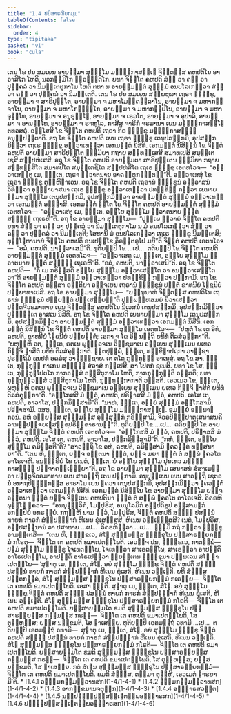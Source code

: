```yaml
---
title: "1.4 ປຏິສາຣຓີຍກມ຺ມ"
tableOfContents: false
sidebar:
  order: 4
type: "tipitaka"
basket: "vi"
book: "cula"
---
```



<DynamicBreadcrumb />

<Division number="33" book="cula">

<Paragraph number="168" book="cula">
ເຕນ ໂຂ ປນ ສມເຍນ ອາຍສ຺ມາ ສຸຘມ຺ໂມ ມຈ຺ຉິກາສຓ຺ເຑ ຈິຕ຺ຕສ຺ສ ຄຫປຕິໂນ ອາວາສິໂກ ໂຫຕິ, ນວກມ຺ມິໂກ ຘຸວຠຕ຺ຕິໂກ. ຍທາ ຈິຕ຺ໂຕ ຄຫປຕິ ສໍຆໍ ວາ ຄຓໍ ວາ ປຸຄ຺ຄລໍ ວາ ນິມນ຺ເຕຕຸກາໂມ ໂຫຕິ ຕທາ ນ ອາຍສ຺ມນ຺ຕໍ ສຸຘມ຺ມໍ ອນປໂລເກຕ຺ວາ ສໍຆໍ ວາ ຄຓໍ ວາ ປຸຄ຺ຄລໍ ວາ ນິມນ຺ເຕຕິ.


</Paragraph>

<Paragraph number="169" book="cula">
ເຕນ ໂຂ ປນ ສມເຍນ ສມ຺ພຫຸລາ ເຖຣາ ຠິກ຺ຂູ, ອາຍສ຺ມາ ຈ ສາຣິປຸຕ຺ໂຕ, ອາຍສ຺ມາ ຈ ມຫາໂມຄ຺ຄລ຺ລາໂນ, ອາຍສ຺ມາ ຈ ມຫາກຈ຺ຈາໂນ, ອາຍສ຺ມາ ຈ ມຫາໂກຏ຺ຐິໂກ, ອາຍສ຺ມາ ຈ ມຫາກປ຺ປິໂນ, ອາຍສ຺ມາ ຈ ມຫາຈຸນ຺ໂທ, ອາຍສ຺ມາ ຈ ອນຸຣຸທ຺ໂຘ, ອາຍສ຺ມາ ຈ ເຣວໂຕ, ອາຍສ຺ມາ ຈ ອຸປາລິ, ອາຍສ຺ມາ ຈ ອານນ຺ໂທ, ອາຍສ຺ມາ ຈ ຣາຫຸໂລ, ກາສີສຸ ຈາຣິກໍ ຈຣມານາ ເຍນ ມຈ຺ຉິກາສຓ຺ໂຑ ຕທວສຣຸໍ.


</Paragraph>

<Paragraph number="170" book="cula">
ອສ຺ໂສສິ ໂຂ ຈິຕ຺ໂຕ ຄຫປຕິ ເຖຣາ ກິຣ ຠິກ຺ຂູ ມຈ຺ຉິກາສຓ຺ຑໍ ອນຸປ຺ປຕ຺ຕາຕິ. ອຖ ໂຂ ຈິຕ຺ໂຕ ຄຫປຕິ ເຍນ ເຖຣາ ຠິກ຺ຂູ ເຕນຸປສງ຺ກມິ, ອຸປສງ຺ກມິຕ຺ວາ ເຖເຣ ຠິກ຺ຂູ ອຠິວາເທຕ຺ວາ ເອກມນ຺ຕໍ ນິສີທິ. ເອກມນ຺ຕໍ ນິສິນ຺ນໍ ໂຂ ຈິຕ຺ຕໍ ຄຫປຕິໍ ອາຍສ຺ມາ ສາຣິປຸຕ຺ໂຕ ຘມ຺ມິຍາ ກຖາຍ ສນ຺ທສ຺ເສສິ ສມາທເປສິ ສມຸຕ຺ເຕເຊສິ ສມ຺ປຫໍເສສິ.


</Paragraph>

<Paragraph number="171" book="cula">
ອຖ ໂຂ ຈິຕ຺ໂຕ ຄຫປຕິ ອາຍສ຺ມຕາ ສາຣິປຸຕ຺ເຕນ ຘມ຺ມິຍາ ກຖາຍ ສນ຺ທສ຺ສິໂຕ ສມາທປິໂຕ ສມຸຕ຺ເຕຊິໂຕ ສມ຺ປຫໍສິໂຕ ເຖເຣ ຠິກ຺ຂູ ເອຕທໂວຈ—  “ອຘິວາເສນ຺ຕຸ ເມ, ຠນ຺ເຕ, ເຖຣາ ສ຺ວາຕນາຍ ອາຄນ຺ຕຸກຠຕ຺ຕນ຺”ຕິ. ອຘິວາເສສຸໍ ໂຂ ເຖຣາ ຠິກ຺ຂູ ຕຸຓ຺ຫີຠາເວນ.


</Paragraph>

<Paragraph number="172" book="cula">
ອຖ ໂຂ ຈິຕ຺ໂຕ ຄຫປຕິ ເຖຣານໍ ຠິກ຺ຂູນໍ ອຘິວາສນໍ ວິທິຕ຺ວາ ອຸຏ຺ຐາຍາສນາ ເຖເຣ ຠິກ຺ຂູ ອຠິວາເທຕ຺ວາ ປທກ຺ຂິຓໍ ກຕ຺ວາ ເຍນາຍສ຺ມາ ສຸຘມ຺ໂມ ເຕນຸປສງ຺ກມິ, ອຸປສງ຺ກມິຕ຺ວາ ອາຍສ຺ມນ຺ຕໍ ສຸຘມ຺ມໍ ອຠິວາເທຕ຺ວາ ເອກມນ຺ຕໍ ອຏ຺ຐາສິ. ເອກມນ຺ຕໍ ຐິໂຕ ໂຂ ຈິຕ຺ໂຕ ຄຫປຕິ ອາຍສ຺ມນ຺ຕໍ ສຸຘມ຺ມໍ ເອຕທໂວຈ—  “ອຘິວາເສຕຸ ເມ, ຠນ຺ເຕ, ອຍ຺ໂຍ ສຸຘມ຺ໂມ ສ຺ວາຕນາຍ ຠຕ຺ຕໍ ສທ຺ຘິໍ ເຖເຣຫີ”ຕິ. ອຖ ໂຂ ອາຍສ຺ມາ ສຸຘມ຺ໂມ—  “ປຸພ຺ເພ ຂ຺ວາຍໍ ຈິຕ຺ໂຕ ຄຫປຕິ ຍທາ ສໍຆໍ ວາ ຄຓໍ ວາ ປຸຄ຺ຄລໍ ວາ ນິມນ຺ເຕຕຸກາໂມ ນ ມໍ ອນປໂລເກຕ຺ວາ ສໍຆໍ ວາ ຄຓໍ ວາ ປຸຄ຺ຄລໍ ວາ ນິມນ຺ເຕຕິ; ໂສທານິ ມໍ ອນປໂລເກຕ຺ວາ ເຖເຣ ຠິກ຺ຂູ ນິມນ຺ເຕສິ; ທຸຏ຺ໂຐທານາຍໍ ຈິຕ຺ໂຕ ຄຫປຕິ ອນເປກ຺ໂຂ ວິຣຕ຺ຕຣູໂປ ມຍີ”ຕິ ຈິຕ຺ຕໍ ຄຫປຕິໍ ເອຕທໂວຈ—  “ອລໍ, ຄຫປຕິ, ນາຘິວາເສມີ”ຕິ. ທຸຕິຍມ຺ປິ ໂຂ …ເປ…  ຕຕິຍມ຺ປິ ໂຂ ຈິຕ຺ໂຕ ຄຫປຕິ ອາຍສ຺ມນ຺ຕໍ ສຸຘມ຺ມໍ ເອຕທໂວຈ—  “ອຘິວາເສຕຸ ເມ, ຠນ຺ເຕ, ອຍ຺ໂຍ ສຸຘມ຺ໂມ ສ຺ວາຕນາຍ ຠຕ຺ຕໍ ສທ຺ຘິໍ ເຖເຣຫີ”ຕິ. “ອລໍ, ຄຫປຕິ, ນາຘິວາເສມີ”ຕິ. ອຖ ໂຂ ຈິຕ຺ໂຕ ຄຫປຕິ—  “ກິໍ ເມ ກຣິສ຺ສຕິ ອຍ຺ໂຍ ສຸຘມ຺ໂມ ອຘິວາເສນ຺ໂຕ ວາ ອນຘິວາເສນ຺ໂຕ ວາ”ຕິ ອາຍສ຺ມນ຺ຕໍ ສຸຘມ຺ມໍ ອຠິວາເທຕ຺ວາ ປທກ຺ຂິຓໍ ກຕ຺ວາ ປກ຺ກາມິ.


</Paragraph>

</Division>
<Division number="34" book="cula">

<Paragraph number="173" book="cula">
ອຖ ໂຂ ຈິຕ຺ໂຕ ຄຫປຕິ ຕສ຺ສາ ຣຕ຺ຕິຍາ ອຈ຺ຈເຍນ ເຖຣານໍ ຠິກ຺ຂູນໍ ປຓີຕໍ ຂາທນີຍໍ ໂຠຊນີຍໍ ປຏິຍາທາເປສິ. ອຖ ໂຂ ອາຍສ຺ມາ ສຸຘມ຺ໂມ—  “ຍນ຺ນູນາຫໍ ຈິຕ຺ຕສ຺ສ ຄຫປຕິໂນ ເຖຣານໍ ຠິກ຺ຂູນໍ ປຏິຍຕ຺ຕໍ ປສ຺ເສຍ຺ຍນ຺”ຕິ ປຸພ຺ພຓ຺ຫສມຍໍ ນິວາເສຕ຺ວາ ປຕ຺ຕຈີວຣມາທາຍ ເຍນ ຈິຕ຺ຕສ຺ສ ຄຫປຕິໂນ ນິເວສນໍ ເຕນຸປສງ຺ກມິ, ອຸປສງ຺ກມິຕ຺ວາ ປຎ຺ຎຕ຺ເຕ ອາສເນ ນິສີທິ. ອຖ ໂຂ ຈິຕ຺ໂຕ ຄຫປຕິ ເຍນາຍສ຺ມາ ສຸຘມ຺ໂມ ເຕນຸປສງ຺ກມິ, ອຸປສງ຺ກມິຕ຺ວາ ອາຍສ຺ມນ຺ຕໍ ສຸຘມ຺ມໍ ອຠິວາເທຕ຺ວາ ເອກມນ຺ຕໍ ນິສີທິ. ເອກມນ຺ຕໍ ນິສິນ຺ນໍ ໂຂ ຈິຕ຺ຕໍ ຄຫປຕິໍ ອາຍສ຺ມາ ສຸຘມ຺ໂມ ເອຕທໂວຈ—  “ປຫູຕໍ ໂຂ ເຕ ອິທໍ, ຄຫປຕິ, ຂາທນີຍໍ ໂຠຊນີຍໍ ປຏິຍຕ຺ຕໍ; ເອກາ ຈ ໂຂ ອິຘ ນຕ຺ຖິ ຍທິທໍ ຕິລສໍຄຸຬິກາ”ຕິ. “ພຫຸມ຺ຫິ ວຕ, ຠນ຺ເຕ, ຣຕເນ ພຸທ຺ຘວຈເນ ວິຊ຺ຊມາເນ ອຍ຺ເຍນ ສຸຘມ຺ເມນ ຍເທວ ກິຎ຺ຈິ ຠາສິຕໍ ຍທິທໍ ຕິລສໍຄຸຬິກາຕິ. ຠູຕປຸພ຺ພໍ, ຠນ຺ເຕ, ທກ຺ຂິຓາປຖກາ ວາຓິຊາ ປຸຣຕ຺ຖິມໍ ຊນປທໍ ອຄມໍສຸ ວາຓິຊ຺ຊາຍ. ເຕ ຕໂຕ ກຸກ຺ກຸຏິໍ ອາເນສຸໍ. ອຖ ໂຂ ສາ, ຠນ຺ເຕ, ກຸກ຺ກຸຏີ ກາເກນ ສທ຺ຘິໍ ສໍວາສໍ ກປ຺ເປສິ. ສາ ໂປຕກໍ ຊເນສິ. ຍທາ ໂຂ ໂສ, ຠນ຺ເຕ, ກຸກ຺ກຸຏໂປຕໂກ ກາກວສ຺ສໍ ວສ຺ສິຕຸກາໂມ ໂຫຕິ, ກາກກຸກ຺ກຸຏີຕິ ວສ຺ສຕິ; ຍທາ ກຸກ຺ກຸຏິວສ຺ສໍ ວສ຺ສິຕຸກາໂມ ໂຫຕິ, ກຸກ຺ກຸຏິກາກາຕິ ວສ຺ສຕິ. ເອວເມວ ໂຂ, ຠນ຺ເຕ, ພຫຸມ຺ຫິ ຣຕເນ ພຸທ຺ຘວຈເນ ວິຊ຺ຊມາເນ ອຍ຺ເຍນ ສຸຘມ຺ເມນ ຍເທວ ກິຎ຺ຈິ ຠາສິຕໍ ຍທິທໍ ຕິລສໍຄຸຬິກາ”ຕິ. “ອກ຺ໂກສສິ ມໍ ຕ຺ວໍ, ຄຫປຕິ, ປຣິຠາສສິ ມໍ ຕ຺ວໍ, ຄຫປຕິ. ເອໂສ ເຕ, ຄຫປຕິ, ອາວາໂສ, ປກ຺ກມິສ຺ສາມີ”ຕິ. “ນາຫໍ, ຠນ຺ເຕ, ອຍ຺ຍໍ ສຸຘມ຺ມໍ ອກ຺ໂກສາມິ, ປຣິຠາສາມິ. ວສຕຸ, ຠນ຺ເຕ, ອຍ຺ໂຍ ສຸຘມ຺ໂມ ມຈ຺ຉິກາສຓ຺ເຑ. ຣມຓີຍໍ ອມ຺ພາຏກວນໍ. ອຫໍ ອຍ຺ຍສ຺ສ ສຸຘມ຺ມສ຺ສ ອຸສ຺ສຸກ຺ກໍ ກຣິສ຺ສາມິ, ຈີວຣປິຓ຺ຑປາຕເສນາສນຄິລານປ຺ປຈ຺ຈຍເຠສຊ຺ຊປຣິກ຺ຂາຣານນ຺”ຕິ. ທຸຕິຍມ຺ປິ ໂຂ …ເປ…  ຕຕິຍມ຺ປິ ໂຂ ອາຍສ຺ມາ ສຸຘມ຺ໂມ ຈິຕ຺ຕໍ ຄຫປຕິໍ ເອຕທໂວຈ—  “ອກ຺ໂກສສິ ມໍ ຕ຺ວໍ, ຄຫປຕິ, ປຣິຠາສສິ ມໍ ຕ຺ວໍ, ຄຫປຕິ. ເອໂສ ເຕ, ຄຫປຕິ, ອາວາໂສ, ປກ຺ກມິສ຺ສາມີ”ຕິ. “ກຫໍ, ຠນ຺ເຕ, ອຍ຺ໂຍ ສຸຘມ຺ໂມ ຄມິສ຺ສຕີ”ຕິ? “ສາວຕ຺ຖິໍ ໂຂ ອຫໍ, ຄຫປຕິ, ຄມິສ຺ສາມິ ຠຄວນ຺ຕໍ ທສ຺ສນາຍາ”ຕິ. “ເຕນ ຫິ, ຠນ຺ເຕ, ຍຎ຺ຈ ອຕ຺ຕນາ ຠຓິຕໍ, ຍຎ຺ຈ ມຍາ ຠຓິຕໍ ຕໍ ສພ຺ພໍ ຠຄວໂຕ ອາໂຣເຈຫິ. ອນຈ຺ຉຣິຍໍ ໂຂ ປເນຕໍ, ຠນ຺ເຕ, ຍໍ ອຍ຺ໂຍ ສຸຘມ຺ໂມ ປຸນເທວ ມຈ຺ຉິກາສຓ຺ຑໍ ປຈ຺ຈາຄຈ຺ເຉຍ຺ຍາ”ຕິ.


</Paragraph>

</Division>
<Division number="35" book="cula">

<Paragraph number="174" book="cula">
ອຖ ໂຂ ອາຍສ຺ມາ ສຸຘມ຺ໂມ ເສນາສນໍ ສໍສາເມຕ຺ວາ ປຕ຺ຕຈີວຣມາທາຍ ເຍນ ສາວຕ຺ຖິ ເຕນ ປກ຺ກາມິ. ອນຸປຸພ຺ເພນ ເຍນ ສາວຕ຺ຖິ ເຊຕວນໍ ອນາຖປິຓ຺ຑິກສ຺ສ ອາຣາໂມ ເຍນ ຠຄວາ ເຕນຸປສງ຺ກມິ, ອຸປສງ຺ກມິຕ຺ວາ ຠຄວນ຺ຕໍ ອຠິວາເທຕ຺ວາ ເອກມນ຺ຕໍ ນິສີທິ. ເອກມນ຺ຕໍ ນິສິນ຺ໂນ ໂຂ ອາຍສ຺ມາ ສຸຘມ຺ໂມ ຍຎ຺ຈ ອຕ຺ຕນາ ຠຓິຕໍ ຍຎ຺ຈ ຈິຕ຺ເຕນ ຄຫປຕິນາ ຠຓິຕໍ ຕໍ ສພ຺ພໍ ຠຄວໂຕ ອາໂຣເຈສິ.


</Paragraph>

<Paragraph number="175" book="cula">
ວິຄຣຫິ ພຸທ຺ໂຘ ຠຄວາ—  “ອນນຸຈ຺ຉວິກໍ, ໂມຆປຸຣິສ, ອນນຸໂລມິກໍ ອປ຺ປຕິຣູປໍ ອສ຺ສາມຓກໍ ອກປ຺ປິຍໍ ອກຣຓີຍໍ. ກຖຎ຺ຫິ ນາມ ຕ຺ວໍ, ໂມຆປຸຣິສ, ຈິຕ຺ຕໍ ຄຫປຕິໍ ສທ຺ຘໍ ປສນ຺ນໍ ທາຍກໍ ກາຣກໍ ສໍຆຸປຏ຺ຐາກໍ ຫີເນນ ຂຸໍເສສ຺ສສິ, ຫີເນນ ວມ຺ເຠສ຺ສສິ? ເນຕໍ, ໂມຆປຸຣິສ, ອປ຺ປສນ຺ນານໍ ວາ ປສາທາຍ …ເປ…  ວິຄຣຫິຕ຺ວາ …ເປ…  ຘມ຺ມິໍ ກຖໍ ກຕ຺ວາ ຠິກ຺ຂູ ອາມນ຺ເຕສິ—  “ເຕນ ຫິ, ຠິກ຺ຂເວ, ສໍໂຆ ສຸຘມ຺ມສ຺ສ ຠິກ຺ຂຸໂນ ປຏິສາຣຓີຍກມ຺ມໍ ກໂຣຕຸ—  ຈິຕ຺ໂຕ ເຕ ຄຫປຕິ ຂມາເປຕພ຺ໂພຕິ. ເອວຎ຺ຈ ປນ, ຠິກ຺ຂເວ, ກາຕພ຺ພໍ—  ປຐມໍ ສຸຘມ຺ໂມ ຠິກ຺ຂຸ ໂຈເທຕພ຺ໂພ, ໂຈເທຕ຺ວາ ສາເຣຕພ຺ໂພ, ສາເຣຕ຺ວາ ອາປຕ຺ຕິໍ ອາໂຣເປຕພ຺ໂພ, ອາປຕ຺ຕິໍ ອາໂຣເປຕ຺ວາ ພ຺ຍຕ຺ເຕນ ຠິກ຺ຂຸນາ ປຏິພເລນ ສໍໂຆ ຎາເປຕພ຺ໂພ—


</Paragraph>

</Division>
<Division number="36" book="cula">

<Paragraph number="176" book="cula">
‘ສຸຓາຕຸ ເມ, ຠນ຺ເຕ, ສໍໂຆ. ອຍໍ ສຸຘມ຺ໂມ ຠິກ຺ຂຸ ຈິຕ຺ຕໍ ຄຫປຕິໍ ສທ຺ຘໍ ປສນ຺ນໍ ທາຍກໍ ກາຣກໍ ສໍຆຸປຏ຺ຐາກໍ ຫີເນນ ຂຸໍເສຕິ, ຫີເນນ ວມ຺ເຠຕິ. ຍທິ ສໍຆສ຺ສ ປຕ຺ຕກລ຺ລໍ, ສໍໂຆ ສຸຘມ຺ມສ຺ສ ຠິກ຺ຂຸໂນ ປຏິສາຣຓີຍກມ຺ມໍ ກເຣຍ຺ຍ—  ຈິຕ຺ໂຕ ເຕ ຄຫປຕິ ຂມາເປຕພ຺ໂພຕິ. ເອສາ ຎຕ຺ຕິ.


</Paragraph>

<Paragraph number="177" book="cula">
ສຸຓາຕຸ ເມ, ຠນ຺ເຕ, ສໍໂຆ. ອຍໍ ສຸຘມ຺ໂມ ຠິກ຺ຂຸ ຈິຕ຺ຕໍ ຄຫປຕິໍ ສທ຺ຘໍ ປສນ຺ນໍ ທາຍກໍ ກາຣກໍ ສໍຆຸປຏ຺ຐາກໍ ຫີເນນ ຂຸໍເສຕິ, ຫີເນນ ວມ຺ເຠຕິ. ສໍໂຆ ສຸຘມ຺ມສ຺ສ ຠິກ຺ຂຸໂນ ປຏິສາຣຓີຍກມ຺ມໍ ກໂຣຕິ—  ຈິຕ຺ໂຕ ເຕ ຄຫປຕິ ຂມາເປຕພ຺ໂພຕິ. ຍສ຺ສາຍສ຺ມໂຕ ຂມຕິ ສຸຘມ຺ມສ຺ສ ຠິກ຺ຂຸໂນ ປຏິສາຣຓີຍສ຺ສ ກມ຺ມສ຺ສ ກຣຓໍ—  ຈິຕ຺ໂຕ ເຕ ຄຫປຕິ ຂມາເປຕພ຺ໂພຕິ, ໂສ ຕຸຓ຺ຫສ຺ສ; ຍສ຺ສ ນກ຺ຂມຕິ, ໂສ ຠາເສຍ຺ຍ.


</Paragraph>

<Paragraph number="178" book="cula">
ທຸຕິຍມ຺ປິ ເອຕມຕ຺ຖໍ ວທາມິ …ເປ…  ຕຕິຍມ຺ປິ ເອຕມຕ຺ຖໍ ວທາມິ—  ສຸຓາຕຸ ເມ, ຠນ຺ເຕ, ສໍໂຆ. ອຍໍ ສຸຘມ຺ໂມ ຠິກ຺ຂຸ ຈິຕ຺ຕໍ ຄຫປຕິໍ ສທ຺ຘໍ ປສນ຺ນໍ ທາຍກໍ ກາຣກໍ ສໍຆຸປຏ຺ຐາກໍ ຫີເນນ ຂຸໍເສຕິ, ຫີເນນ ວມ຺ເຠຕິ. ສໍໂຆ ສຸຘມ຺ມສ຺ສ ຠິກ຺ຂຸໂນ ປຏິສາຣຓີຍກມ຺ມໍ ກໂຣຕິ—  ຈິຕ຺ໂຕ ເຕ ຄຫປຕິ ຂມາເປຕພ຺ໂພຕິ. ຍສ຺ສາຍສ຺ມໂຕ ຂມຕິ ສຸຘມ຺ມສ຺ສ ຠິກ຺ຂຸໂນ ປຏິສາຣຓີຍສ຺ສ ກມ຺ມສ຺ສ ກຣຓໍ—  ຈິຕ຺ໂຕ ເຕ ຄຫປຕິ ຂມາເປຕພ຺ໂພຕິ, ໂສ ຕຸຓ຺ຫສ຺ສ; ຍສ຺ສ ນກ຺ຂມຕິ, ໂສ ຠາເສຍ຺ຍ.


</Paragraph>

<Paragraph number="179" book="cula">
ກຕໍ ສໍເຆນ ສຸຘມ຺ມສ຺ສ ຠິກ຺ຂຸໂນ ປຏິສາຣຓີຍກມ຺ມໍ—  ຈິຕ຺ໂຕ ເຕ ຄຫປຕິ ຂມາເປຕພ຺ໂພຕິ. ຂມຕິ ສໍຆສ຺ສ, ຕສ຺ມາ ຕຸຓ຺ຫີ, ເອວເມຕໍ ຘາຣຍາມີ’ຕິ.

</Paragraph>
</Division>

<TableOfContents book="cula" section="1.4">
* [1.4.1 ອຘມ຺ມກມ຺ມທ຺ວາທສກ](1-4/1-4-1)
* [1.4.2 ຘມ຺ມກມ຺ມທ຺ວາທສກ](1-4/1-4-2)
* [1.4.3 ອາກງ຺ຂມານຈຕຸກ຺ກ](1-4/1-4-3)
* [1.4.4 ອຏ຺ຐາຣສວຕ຺ຕ](1-4/1-4-4)
* [1.4.5 ນປ຺ປຏິປ຺ປສ຺ສມ຺ເຠຕພ຺ພອຏ຺ຐາຣສກ](1-4/1-4-5)
* [1.4.6 ປຏິປ຺ປສ຺ສມ຺ເຠຕພ຺ພອຏ຺ຐາຣສກ](1-4/1-4-6)
</TableOfContents>